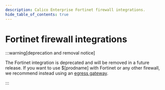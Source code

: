 ```yaml
---
description: Calico Enterprise Fortinet firewall integrations.
hide_table_of_contents: true
---
```


# Fortinet firewall integrations


:::warning[deprecation and removal notice]

The Fortinet integration is deprecated and will be removed in a future release.
If you want to use $[prodname] with Fortinet or any other firewall, we recommend instead using an [egress gateway](../../../networking/egress/egress-gateway-on-prem.mdx).

:::

<DocCardList items={useCurrentSidebarCategory().items} />
